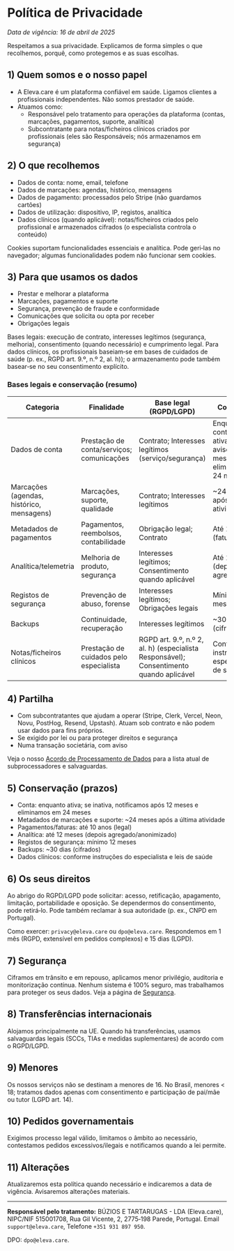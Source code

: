 # Política de Privacidade

_Data de vigência: 16 de abril de 2025_

Respeitamos a sua privacidade. Explicamos de forma simples o que recolhemos, porquê, como protegemos e as suas escolhas.

## 1) Quem somos e o nosso papel

- A Eleva.care é um plataforma confiável em saúde. Ligamos clientes a profissionais independentes. Não somos prestador de saúde.
- Atuamos como:
  - Responsável pelo tratamento para operações da plataforma (contas, marcações, pagamentos, suporte, analítica)
  - Subcontratante para notas/ficheiros clínicos criados por profissionais (eles são Responsáveis; nós armazenamos em segurança)

## 2) O que recolhemos

- Dados de conta: nome, email, telefone
- Dados de marcações: agendas, histórico, mensagens
- Dados de pagamento: processados pelo Stripe (não guardamos cartões)
- Dados de utilização: dispositivo, IP, registos, analítica
- Dados clínicos (quando aplicável): notas/ficheiros criados pelo profissional e armazenados cifrados (o especialista controla o conteúdo)

Cookies suportam funcionalidades essenciais e analítica. Pode geri‑las no navegador; algumas funcionalidades podem não funcionar sem cookies.

## 3) Para que usamos os dados

- Prestar e melhorar a plataforma
- Marcações, pagamentos e suporte
- Segurança, prevenção de fraude e conformidade
- Comunicações que solicita ou opta por receber
- Obrigações legais

Bases legais: execução de contrato, interesses legítimos (segurança, melhoria), consentimento (quando necessário) e cumprimento legal. Para dados clínicos, os profissionais baseiam‑se em bases de cuidados de saúde (p. ex., RGPD art. 9.º, n.º 2, al. h)); o armazenamento pode também basear‑se no seu consentimento explícito.

### Bases legais e conservação (resumo)

| Categoria                                 | Finalidade                                | Base legal (RGPD/LGPD)                                                                  | Conservação                                                                             |
| ----------------------------------------- | ----------------------------------------- | --------------------------------------------------------------------------------------- | --------------------------------------------------------------------------------------- |
| Dados de conta                            | Prestação de conta/serviços; comunicações | Contrato; Interesses legítimos (serviço/segurança)                                      | Enquanto a conta estiver ativa; se inativa, aviso aos 12 meses e eliminação em 24 meses |
| Marcações (agendas, histórico, mensagens) | Marcações, suporte, qualidade             | Contrato; Interesses legítimos                                                          | ~24 meses após última atividade                                                         |
| Metadados de pagamentos                   | Pagamentos, reembolsos, contabilidade     | Obrigação legal; Contrato                                                               | Até 10 anos (faturação)                                                                 |
| Analítica/telemetria                      | Melhoria de produto, segurança            | Interesses legítimos; Consentimento quando aplicável                                    | Até 12 meses (depois agregado/anon.)                                                    |
| Registos de segurança                     | Prevenção de abuso, forense               | Interesses legítimos; Obrigações legais                                                 | Mínimo 12 meses                                                                         |
| Backups                                   | Continuidade, recuperação                 | Interesses legítimos                                                                    | ~30 dias (cifrados)                                                                     |
| Notas/ficheiros clínicos                  | Prestação de cuidados pelo especialista   | RGPD art. 9.º, n.º 2, al. h) (especialista Responsável); Consentimento quando aplicável | Conforme instruções do especialista e lei de saúde                                      |

## 4) Partilha

- Com subcontratantes que ajudam a operar (Stripe, Clerk, Vercel, Neon, Novu, PostHog, Resend, Upstash). Atuam sob contrato e não podem usar dados para fins próprios.
- Se exigido por lei ou para proteger direitos e segurança
- Numa transação societária, com aviso

Veja o nosso [Acordo de Processamento de Dados](/pt/legal/dpa) para a lista atual de subprocessadores e salvaguardas.

## 5) Conservação (prazos)

- Conta: enquanto ativa; se inativa, notificamos após 12 meses e eliminamos em 24 meses
- Metadados de marcações e suporte: ~24 meses após a última atividade
- Pagamentos/faturas: até 10 anos (legal)
- Analítica: até 12 meses (depois agregado/anonimizado)
- Registos de segurança: mínimo 12 meses
- Backups: ~30 dias (cifrados)
- Dados clínicos: conforme instruções do especialista e leis de saúde

## 6) Os seus direitos

Ao abrigo do RGPD/LGPD pode solicitar: acesso, retificação, apagamento, limitação, portabilidade e oposição. Se dependermos do consentimento, pode retirá‑lo. Pode também reclamar à sua autoridade (p. ex., CNPD em Portugal).

Como exercer: `privacy@eleva.care` ou `dpo@eleva.care`. Respondemos em 1 mês (RGPD, extensível em pedidos complexos) e 15 dias (LGPD).

## 7) Segurança

Ciframos em trânsito e em repouso, aplicamos menor privilégio, auditoria e monitorização contínua. Nenhum sistema é 100% seguro, mas trabalhamos para proteger os seus dados. Veja a página de [Segurança](/pt/legal/security).

## 8) Transferências internacionais

Alojamos principalmente na UE. Quando há transferências, usamos salvaguardas legais (SCCs, TIAs e medidas suplementares) de acordo com o RGPD/LGPD.

## 9) Menores

Os nossos serviços não se destinam a menores de 16. No Brasil, menores < 18; tratamos dados apenas com consentimento e participação de pai/mãe ou tutor (LGPD art. 14).

## 10) Pedidos governamentais

Exigimos processo legal válido, limitamos o âmbito ao necessário, contestamos pedidos excessivos/ilegais e notificamos quando a lei permite.

## 11) Alterações

Atualizaremos esta política quando necessário e indicaremos a data de vigência. Avisaremos alterações materiais.

---

**Responsável pelo tratamento:** BÚZIOS E TARTARUGAS - LDA (Eleva.care), NIPC/NIF 515001708, Rua Gil Vicente, 2, 2775‑198 Parede, Portugal. Email `support@eleva.care`, Telefone `+351 931 897 950`.

DPO: `dpo@eleva.care`.
